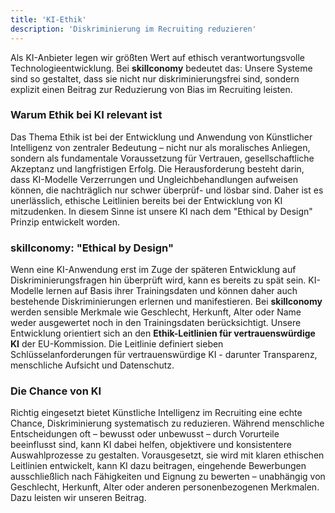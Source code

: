 ```yaml
---
title: 'KI-Ethik'
description: 'Diskriminierung im Recruiting reduzieren'
---
```


Als KI-Anbieter legen wir größten Wert auf ethisch verantwortungsvolle 
Technologieentwicklung. Bei **skillconomy** bedeutet das: Unsere Systeme sind so gestaltet, dass 
sie nicht nur diskriminierungsfrei sind, sondern explizit einen Beitrag zur Reduzierung von Bias im Recruiting leisten. 

### Warum Ethik bei KI relevant ist ###

Das Thema Ethik ist bei der Entwicklung und Anwendung von Künstlicher Intelligenz von zentraler Bedeutung – 
nicht nur als moralisches Anliegen, sondern als fundamentale Voraussetzung für Vertrauen, gesellschaftliche Akzeptanz und 
langfristigen Erfolg. Die Herausforderung besteht darin, dass KI-Modelle Verzerrungen und Ungleichbehandlungen aufweisen 
können, die nachträglich nur schwer überprüf- und lösbar sind. Daher ist es unerlässlich, ethische Leitlinien bereits 
bei der Entwicklung von KI mitzudenken. In diesem Sinne ist unsere KI nach dem "Ethical by Design" Prinzip entwickelt worden. 

### skillconomy: "Ethical by Design" ###

Wenn eine KI-Anwendung erst im Zuge der späteren Entwicklung auf Diskriminierungsfragen hin überprüft wird, kann es bereits 
zu spät sein. KI-Modelle lernen auf Basis ihrer Trainingsdaten und können daher auch bestehende Diskriminierungen erlernen und 
manifestieren. Bei **skillconomy** werden sensible Merkmale wie Geschlecht, Herkunft, Alter oder Name weder ausgewertet 
noch in den Trainingsdaten berücksichtigt. Unsere Entwicklung orientiert sich an den 
**Ethik-Leitlinien für vertrauenswürdige KI** der EU-Kommission. Die Leitlinie definiert sieben Schlüsselanforderungen 
für vertrauenswürdige KI - darunter Transparenz, menschliche Aufsicht und Datenschutz. 

### Die Chance von KI ###

Richtig eingesetzt bietet Künstliche Intelligenz im Recruiting eine echte Chance, Diskriminierung systematisch zu 
reduzieren. Während menschliche Entscheidungen oft – bewusst oder unbewusst – durch Vorurteile beeinflusst sind, kann 
KI dabei helfen, objektivere und konsistentere Auswahlprozesse zu gestalten. Vorausgesetzt, sie wird mit klaren ethischen 
Leitlinien entwickelt, kann KI dazu beitragen, eingehende Bewerbungen ausschließlich nach Fähigkeiten und Eignung zu bewerten – 
unabhängig von Geschlecht, Herkunft, Alter oder anderen personenbezogenen Merkmalen. Dazu leisten wir unseren Beitrag. 

[comment]: # (This actually is the most platform independent comment)